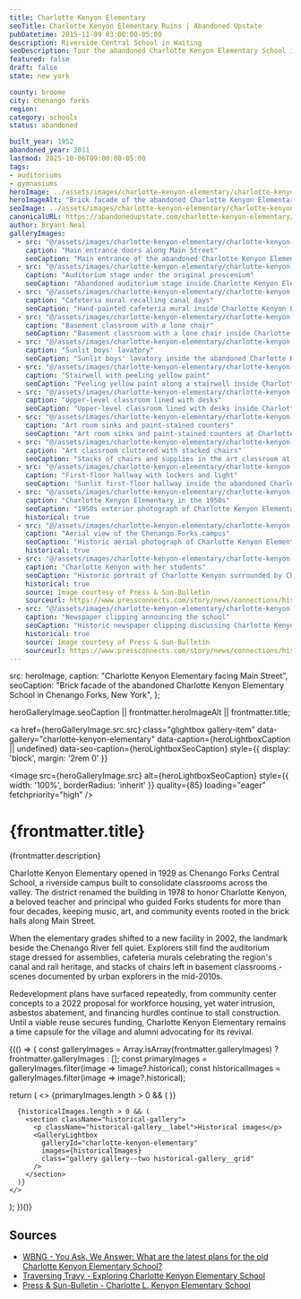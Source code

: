 ```yaml
---
title: Charlotte Kenyon Elementary
seoTitle: Charlotte Kenyon Elementary Ruins | Abandoned Upstate
pubDatetime: 2015-11-09 03:00:00-05:00
description: Riverside Central School in Waiting
seoDescription: Tour the abandoned Charlotte Kenyon Elementary School in Chenango Forks, New York, with its silent auditorium, stacked desks, and riverside classrooms awaiting redevelopment.
featured: false
draft: false
state: new york

county: broome
city: chenango forks
region: 
category: schools
status: abandoned

built_year: 1952
abandoned_year: 2011
lastmod: 2025-10-06T09:00:00-05:00
tags:
- auditoriums
- gymnasiums
heroImage: ../assets/images/charlotte-kenyon-elementary/charlotte-kenyon-elementary-exterior-school.jpg
heroImageAlt: "Brick facade of the abandoned Charlotte Kenyon Elementary School"
seoImage: ../assets/images/charlotte-kenyon-elementary/charlotte-kenyon-elementary-interior-auditorium-stage.jpg
canonicalURL: https://abandonedupstate.com/charlotte-kenyon-elementary/
author: Bryant Neal
galleryImages:
  - src: "@/assets/images/charlotte-kenyon-elementary/charlotte-kenyon-elementary-exterior-main-entrance.jpg"
    caption: "Main entrance doors along Main Street"
    seoCaption: "Main entrance of the abandoned Charlotte Kenyon Elementary School in Chenango Forks"
  - src: "@/assets/images/charlotte-kenyon-elementary/charlotte-kenyon-elementary-interior-auditorium-stage.jpg"
    caption: "Auditorium stage under the original proscenium"
    seoCaption: "Abandoned auditorium stage inside Charlotte Kenyon Elementary School"
  - src: "@/assets/images/charlotte-kenyon-elementary/charlotte-kenyon-elementary-interior-cafeteria-mural.jpg"
    caption: "Cafeteria mural recalling canal days"
    seoCaption: "Hand-painted cafeteria mural inside Charlotte Kenyon Elementary School"
  - src: "@/assets/images/charlotte-kenyon-elementary/charlotte-kenyon-elementary-interior-basement-chair.jpg"
    caption: "Basement classroom with a lone chair"
    seoCaption: "Basement classroom with a lone chair inside Charlotte Kenyon Elementary School"
  - src: "@/assets/images/charlotte-kenyon-elementary/charlotte-kenyon-elementary-interior-boys-bathroom.jpg"
    caption: "Sunlit boys' lavatory"
    seoCaption: "Sunlit boys' lavatory inside the abandoned Charlotte Kenyon Elementary School"
  - src: "@/assets/images/charlotte-kenyon-elementary/charlotte-kenyon-elementary-interior-stairwell.jpg"
    caption: "Stairwell with peeling yellow paint"
    seoCaption: "Peeling yellow paint along a stairwell inside Charlotte Kenyon Elementary School"
  - src: "@/assets/images/charlotte-kenyon-elementary/charlotte-kenyon-elementary-interior-yellow-classroom.jpg"
    caption: "Upper-level classroom lined with desks"
    seoCaption: "Upper-level classroom lined with desks inside Charlotte Kenyon Elementary School"
  - src: "@/assets/images/charlotte-kenyon-elementary/charlotte-kenyon-elementary-interior-art-room-sink.jpg"
    caption: "Art room sinks and paint-stained counters"
    seoCaption: "Art room sinks and paint-stained counters at Charlotte Kenyon Elementary School"
  - src: "@/assets/images/charlotte-kenyon-elementary/charlotte-kenyon-elementary-interior-chair-art.jpg"
    caption: "Art classroom cluttered with stacked chairs"
    seoCaption: "Stacks of chairs and supplies in the art classroom at Charlotte Kenyon Elementary"
  - src: "@/assets/images/charlotte-kenyon-elementary/charlotte-kenyon-elementary-interior-hallway.jpg"
    caption: "First-floor hallway with lockers and light"
    seoCaption: "Sunlit first-floor hallway inside the abandoned Charlotte Kenyon Elementary School"
  - src: "@/assets/images/charlotte-kenyon-elementary/charlotte-kenyon-elementary-historic-exterior-1950s.jpg"
    caption: "Charlotte Kenyon Elementary in the 1950s"
    seoCaption: "1950s exterior photograph of Charlotte Kenyon Elementary School"
    historical: true
  - src: "@/assets/images/charlotte-kenyon-elementary/charlotte-kenyon-elementary-historic-aeiral.jpg"
    caption: "Aerial view of the Chenango Forks campus"
    seoCaption: "Historic aerial photograph of Charlotte Kenyon Elementary and the surrounding neighborhood"
    historical: true
  - src: "@/assets/images/charlotte-kenyon-elementary/charlotte-kenyon-elementary-historic-charlotte-kenyon-teacher.jpg"
    caption: "Charlotte Kenyon with her students"
    seoCaption: "Historic portrait of Charlotte Kenyon surrounded by Chenango Forks students"
    historical: true
    source: Image courtesy of Press & Sun-Bulletin
    sourceurl: https://www.pressconnects.com/story/news/connections/history/2014/09/03/chenenago-forks-school/15042181/
  - src: "@/assets/images/charlotte-kenyon-elementary/charlotte-kenyon-elementary-historic-newspaper-clipping.jpg"
    caption: "Newspaper clipping announcing the school"
    seoCaption: "Historic newspaper clipping discussing Charlotte Kenyon Elementary School"
    historical: true
    source: Image courtesy of Press & Sun-Bulletin
    sourceurl: https://www.pressconnects.com/story/news/connections/history/2014/09/03/chenenago-forks-school/15042181/
---
```




  src: heroImage,
  caption: "Charlotte Kenyon Elementary facing Main Street",
  seoCaption: "Brick facade of the abandoned Charlotte Kenyon Elementary School in Chenango Forks, New York",
};

  heroGalleryImage.seoCaption || frontmatter.heroImageAlt || frontmatter.title;

<a
  href={heroGalleryImage.src.src}
  class="glightbox gallery-item"
  data-gallery="charlotte-kenyon-elementary"
  data-caption={heroLightboxCaption || undefined}
  data-seo-caption={heroLightboxSeoCaption}
  style={{ display: 'block', margin: '2rem 0' }}
>
  <Image
    src={heroGalleryImage.src}
    alt={heroLightboxSeoCaption}
    style={{ width: '100%', borderRadius: 'inherit' }}
    quality={85}
    loading="eager"
    fetchpriority="high"
  />
</a>

# {frontmatter.title}
<p className="post-tagline" style={{ color: "#b9975c" }}>{frontmatter.description}</p>

Charlotte Kenyon Elementary opened in 1929 as Chenango Forks Central School, a riverside campus built to consolidate classrooms across the valley. The district renamed the building in 1978 to honor Charlotte Kenyon, a beloved teacher and principal who guided Forks students for more than four decades, keeping music, art, and community events rooted in the brick halls along Main Street.

When the elementary grades shifted to a new facility in 2002, the landmark beside the Chenango River fell quiet. Explorers still find the auditorium stage dressed for assemblies, cafeteria murals celebrating the region's canal and rail heritage, and stacks of chairs left in basement classrooms - scenes documented by urban explorers in the mid-2010s.

Redevelopment plans have surfaced repeatedly, from community center concepts to a 2022 proposal for workforce housing, yet water intrusion, asbestos abatement, and financing hurdles continue to stall construction. Until a viable reuse secures funding, Charlotte Kenyon Elementary remains a time capsule for the village and alumni advocating for its revival.

<div class="my-12"></div>

{(() => {
  const galleryImages = Array.isArray(frontmatter.galleryImages)
    ? frontmatter.galleryImages
    : [];
  const primaryImages = galleryImages.filter(image => !image?.historical);
  const historicalImages = galleryImages.filter(image => image?.historical);

  return (
    <>
      {primaryImages.length > 0 && (
        <GalleryLightbox
          galleryId="charlotte-kenyon-elementary"
          images={primaryImages}
        />
      )}

      {historicalImages.length > 0 && (
        <section className="historical-gallery">
          <p className="historical-gallery__label">Historical images</p>
          <GalleryLightbox
            galleryId="charlotte-kenyon-elementary"
            images={historicalImages}
            class="gallery gallery--two historical-gallery__grid"
          />
        </section>
      )}
    </>
  );
})()}

## Sources

- [WBNG - You Ask, We Answer: What are the latest plans for the old Charlotte Kenyon Elementary School?](https://www.wbng.com/2022/06/02/you-ask-we-answer-what-are-latest-plans-old-charlotte-kenyon-elementary-school/)
- [Traversing Travy - Exploring Charlotte Kenyon Elementary School](https://traversingtravy.com/2015/09/17/exploring-charlotte-kenyon-elementary-school/)
- [Press & Sun-Bulletin - Charlotte L. Kenyon Elementary School](https://www.pressconnects.com/story/news/connections/history/2014/09/03/chenenago-forks-school/15042181/)

<div class="my-12"></div>
